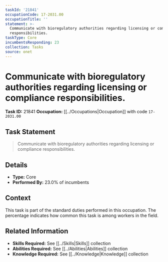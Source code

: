 ```yaml
---
taskId: '21841'
occupationCode: 17-2031.00
occupationTitle: ''
statement: >-
  Communicate with bioregulatory authorities regarding licensing or compliance
  responsibilities.
taskType: Core
incumbentsResponding: 23
collection: Tasks
source: onet
---
```

# Communicate with bioregulatory authorities regarding licensing or compliance responsibilities.

**Task ID:** 21841
**Occupation:** [[../Occupations|Occupation]] with code `17-2031.00`

## Task Statement

> Communicate with bioregulatory authorities regarding licensing or compliance responsibilities.

## Details

- **Type:** Core
- **Performed By:** 23.0% of incumbents

## Context

This task is part of the standard duties performed in this occupation. The percentage indicates how common this task is among workers in the field.

## Related Information

- **Skills Required:** See [[../Skills|Skills]] collection
- **Abilities Required:** See [[../Abilities|Abilities]] collection
- **Knowledge Required:** See [[../Knowledge|Knowledge]] collection
